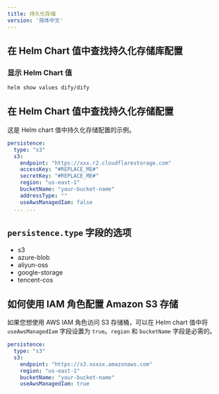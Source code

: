 ```yaml
---
title: 持久化存储
version: '简体中文'
---
```


## 在 Helm Chart 值中查找持久化存储库配置

### 显示 Helm Chart 值

```bash
helm show values dify/dify
```

## 在 Helm Chart 值中查找持久化存储配置
这是 Helm chart 值中持久化存储配置的示例。
```yaml
persistence:
  type: "s3"
  s3:
    endpoint: "https://xxx.r2.cloudflarestorage.com"
    accessKey: "#REPLACE_ME#"
    secretKey: "#REPLACE_ME#"
    region: "us-east-1"
    bucketName: "your-bucket-name"
    addressType: ""
    useAwsManagedIam: false
  ... ...
```

## `persistence.type` 字段的选项
- s3
- azure-blob
- aliyun-oss
- google-storage
- tencent-cos

## 如何使用 IAM 角色配置 Amazon S3 存储
如果您想使用 AWS IAM 角色访问 S3 存储桶，可以在 Helm chart 值中将 `useAwsManagedIam` 字段设置为 `true`。`region` 和 `bucketName` 字段是必需的。
```yaml
persistence:
  type: "s3"
  s3:
    endpoint: "https://s3.xxxxx.amazonaws.com"
    region: "us-east-1"
    bucketName: "your-bucket-name"
    useAwsManagedIam: true
```
